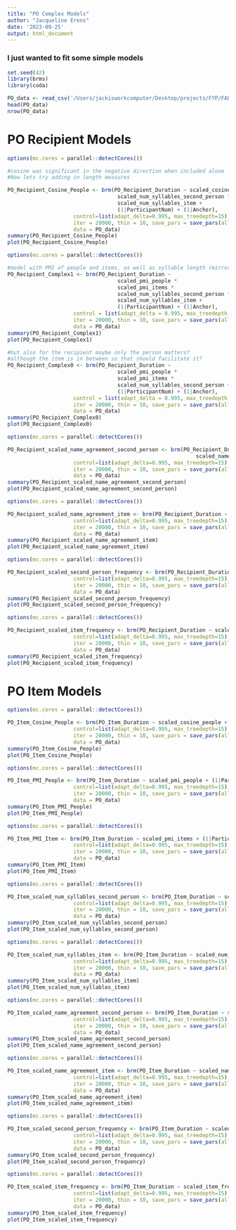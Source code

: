 ```yaml
---
title: "PO Complex Models"
author: "Jacqueline Erens"
date: '2023-09-25'
output: html_document
---
```


### I just wanted to fit some simple models

```r
set.seed(42)
library(brms)
library(coda)
```

```r
PO_data <- read_csv('/Users/jackisworkcomputer/Desktop/projects/FYP/FALL2023_DATIVE_ANALYSIS/Timing/transformed_data/data_PO_with_durations.csv')
head(PO_data)
nrow(PO_data)
```

# PO Recipient Models

```r
options(mc.cores = parallel::detectCores())

#cosine was significant in the negative direction when included alone
#Now lets try adding in length measures

PO_Recipient_Cosine_People <- brm(PO_Recipient_Duration ~ scaled_cosine_people *
                                   scaled_num_syllables_second_person *
                                   scaled_num_syllables_item + 
                                   (1|ParticipantNum) + (1|Anchor),
                     control=list(adapt_delta=0.995, max_treedepth=15),
                     iter = 20000, thin = 10, save_pars = save_pars(all = TRUE),
                     data = PO_data)
summary(PO_Recipient_Cosine_People)
plot(PO_Recipient_Cosine_People)
```

```r
options(mc.cores = parallel::detectCores())

#model with PMI of people and items, as well as syllable length (mirroring decisions made for MSc thesis?)
PO_Recipient_Complex1 <- brm(PO_Recipient_Duration ~ 
                                   scaled_pmi_people *
                                   scaled_pmi_items *
                                   scaled_num_syllables_second_person *
                                   scaled_num_syllables_item +
                                   (1|ParticipantNum) + (1|Anchor),
                     control = list(adapt_delta = 0.995, max_treedepth = 15),
                     iter = 20000, thin = 10, save_pars = save_pars(all = TRUE),
                     data = PO_data)
summary(PO_Recipient_Complex1)
plot(PO_Recipient_Complex1)

#but also for the recipient maybe only the person matters?
#although the item is in between so that should facilitate it?
PO_Recipient_Complex0 <- brm(PO_Recipient_Duration ~ 
                                   scaled_pmi_people *
                                   scaled_pmi_items *
                                   scaled_num_syllables_second_person +
                                   (1|ParticipantNum) + (1|Anchor),
                     control = list(adapt_delta = 0.995, max_treedepth = 15),
                     iter = 20000, thin = 10, save_pars = save_pars(all = TRUE),
                     data = PO_data)
summary(PO_Recipient_Complex0)
plot(PO_Recipient_Complex0)
```



```r
options(mc.cores = parallel::detectCores())

PO_Recipient_scaled_name_agreement_second_person <- brm(PO_Recipient_Duration ~ 
                                                            scaled_name_agreement_second_person + (1|ParticipantNum),
                     control=list(adapt_delta=0.995, max_treedepth=15),
                     iter = 20000, thin = 10, save_pars = save_pars(all = TRUE),
                     data = PO_data)
summary(PO_Recipient_scaled_name_agreement_second_person)
plot(PO_Recipient_scaled_name_agreement_second_person)
```

```r
options(mc.cores = parallel::detectCores())

PO_Recipient_scaled_name_agreement_item <- brm(PO_Recipient_Duration ~ scaled_name_agreement_item + (1|ParticipantNum),
                     control=list(adapt_delta=0.995, max_treedepth=15),
                     iter = 20000, thin = 10, save_pars = save_pars(all = TRUE),
                     data = PO_data)
summary(PO_Recipient_scaled_name_agreement_item)
plot(PO_Recipient_scaled_name_agreement_item)
```

```r
options(mc.cores = parallel::detectCores())

PO_Recipient_scaled_second_person_frequency <- brm(PO_Recipient_Duration ~ scaled_second_person_frequency + (1|ParticipantNum),
                     control=list(adapt_delta=0.995, max_treedepth=15),
                     iter = 20000, thin = 10, save_pars = save_pars(all = TRUE),
                     data = PO_data)
summary(PO_Recipient_scaled_second_person_frequency)
plot(PO_Recipient_scaled_second_person_frequency)
```

```r
options(mc.cores = parallel::detectCores())

PO_Recipient_scaled_item_frequency <- brm(PO_Recipient_Duration ~ scaled_item_frequency + (1|ParticipantNum),
                     control=list(adapt_delta=0.995, max_treedepth=15),
                     iter = 20000, thin = 10, save_pars = save_pars(all = TRUE),
                     data = PO_data)
summary(PO_Recipient_scaled_item_frequency)
plot(PO_Recipient_scaled_item_frequency)
```

# PO Item Models

```r
options(mc.cores = parallel::detectCores())

PO_Item_Cosine_People <- brm(PO_Item_Duration ~ scaled_cosine_people + (1|ParticipantNum) + (1|Anchor),
                     control=list(adapt_delta=0.995, max_treedepth=15),
                     iter = 20000, thin = 10, save_pars = save_pars(all = TRUE),
                     data = PO_data)
summary(PO_Item_Cosine_People)
plot(PO_Item_Cosine_People)
```

```r
options(mc.cores = parallel::detectCores())

PO_Item_PMI_People <- brm(PO_Item_Duration ~ scaled_pmi_people + (1|ParticipantNum) + (1|Anchor),
                     control=list(adapt_delta=0.995, max_treedepth=15),
                     iter = 20000, thin = 10, save_pars = save_pars(all = TRUE),
                     data = PO_data)
summary(PO_Item_PMI_People)
plot(PO_Item_PMI_People)
```

```r
options(mc.cores = parallel::detectCores())

PO_Item_PMI_Item <- brm(PO_Item_Duration ~ scaled_pmi_items + (1|ParticipantNum) + (1|Anchor),
                     control=list(adapt_delta=0.995, max_treedepth=15),
                     iter = 20000, thin = 10, save_pars = save_pars(all = TRUE),
                     data = PO_data)
summary(PO_Item_PMI_Item)
plot(PO_Item_PMI_Item)
```

```r
options(mc.cores = parallel::detectCores())

PO_Item_scaled_num_syllables_second_person <- brm(PO_Item_Duration ~ scaled_num_syllables_second_person + (1|ParticipantNum) + (1|Anchor),
                     control=list(adapt_delta=0.995, max_treedepth=15),
                     iter = 20000, thin = 10, save_pars = save_pars(all = TRUE),
                     data = PO_data)
summary(PO_Item_scaled_num_syllables_second_person)
plot(PO_Item_scaled_num_syllables_second_person)
```

```r
options(mc.cores = parallel::detectCores())

PO_Item_scaled_num_syllables_item <- brm(PO_Item_Duration ~ scaled_num_syllables_item + (1|ParticipantNum) + (1|Anchor),
                     control=list(adapt_delta=0.995, max_treedepth=15),
                     iter = 20000, thin = 10, save_pars = save_pars(all = TRUE),
                     data = PO_data)
summary(PO_Item_scaled_num_syllables_item)
plot(PO_Item_scaled_num_syllables_item)
```

```r
options(mc.cores = parallel::detectCores())

PO_Item_scaled_name_agreement_second_person <- brm(PO_Item_Duration ~ scaled_name_agreement_second_person + (1|ParticipantNum) + (1|Anchor),
                     control=list(adapt_delta=0.995, max_treedepth=15),
                     iter = 20000, thin = 10, save_pars = save_pars(all = TRUE),
                     data = PO_data)
summary(PO_Item_scaled_name_agreement_second_person)
plot(PO_Item_scaled_name_agreement_second_person)
```

```r
options(mc.cores = parallel::detectCores())

PO_Item_scaled_name_agreement_item <- brm(PO_Item_Duration ~ scaled_name_agreement_item + (1|ParticipantNum) + (1|Anchor),
                     control=list(adapt_delta=0.995, max_treedepth=15),
                     iter = 20000, thin = 10, save_pars = save_pars(all = TRUE),
                     data = PO_data)
summary(PO_Item_scaled_name_agreement_item)
plot(PO_Item_scaled_name_agreement_item)
```

```r
options(mc.cores = parallel::detectCores())

PO_Item_scaled_second_person_frequency <- brm(PO_Item_Duration ~ scaled_second_person_frequency + (1|ParticipantNum) + (1|Anchor),
                     control=list(adapt_delta=0.995, max_treedepth=15),
                     iter = 20000, thin = 10, save_pars = save_pars(all = TRUE),
                     data = PO_data)
summary(PO_Item_scaled_second_person_frequency)
plot(PO_Item_scaled_second_person_frequency)
```

```r
options(mc.cores = parallel::detectCores())

PO_Item_scaled_item_frequency <- brm(PO_Item_Duration ~ scaled_item_frequency + (1|ParticipantNum) + (1|Anchor),
                     control=list(adapt_delta=0.995, max_treedepth=15),
                     iter = 20000, thin = 10, save_pars = save_pars(all = TRUE),
                     data = PO_data)
summary(PO_Item_scaled_item_frequency)
plot(PO_Item_scaled_item_frequency)
```
